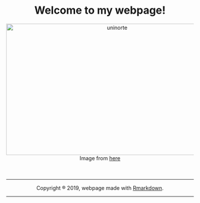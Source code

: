 <center>
# Welcome to my webpage!
<center>

<center>
<img src="images/carnaval.jpeg" alt="uninorte" width="580" height="353">
<br>
Image from [here](https://laarenosa.com/carnaval-de-barranquilla-2020/)
<br><br><br>
<hr>
Copyright ® 2019, webpage made with [Rmarkdown](https://rmarkdown.rstudio.com/).
<hr>
</center>


